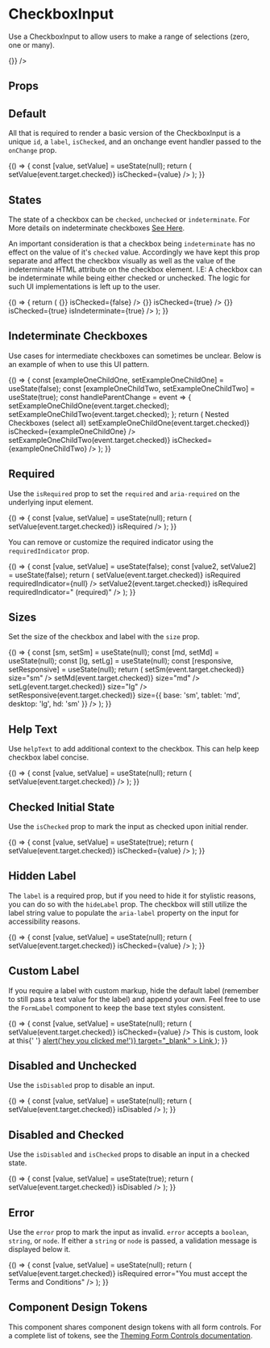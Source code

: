 
<Meta title="Components/CheckboxInput/Overview" component={CheckboxInput} />

# CheckboxInput

Use a CheckboxInput to allow users to make a range of selections (zero, one or many).

<Canvas isExpanded>
  <CheckboxInput
    id="example"
    label="Checkbox with a label"
    isChecked
    onChange={() => {}}
  />
</Canvas>

## Props

<ArgsTable of={CheckboxInput} />

## Default

All that is required to render a basic version of the CheckboxInput is a unique `id`, a `label`, `isChecked`, and an onchange event handler passed to the `onChange` prop.

<Canvas>
  <Story name="Default">
    {() => {
      const [value, setValue] = useState(null);
      return (
        <CheckboxInput
          id="defaultStateIsUnchecked"
          label="Label"
          onChange={event => setValue(event.target.checked)}
          isChecked={value}
        />
      );
    }}
  </Story>
</Canvas>

## States

The state of a checkbox can be `checked`, `unchecked` or `indeterminate`. For More
details on indeterminate checkboxes [See Here](https://developer.mozilla.org/en-US/docs/Web/HTML/Element/input/checkbox#indeterminate).

An important consideration is that a checkbox being `indeterminate` has no effect on the value of it's `checked` value. Accordingly
we have kept this prop separate and affect the checkbox visually as well as the value of the indeterminate HTML attribute on the checkbox
element. I.E: A checkbox can be indeterminate while being either checked or unchecked. The logic for such UI implementations is left
up to the user.

<Canvas>
  <Story name="States">
    {() => {
      return (
        <Box childGap="md">
          <CheckboxInput
            id="statesUnchecked"
            label="Unchecked"
            onChange={() => {}}
            isChecked={false}
          />
          <CheckboxInput
            id="statesCHecked"
            label="Checked"
            onChange={() => {}}
            isChecked={true}
          />
          <CheckboxInput
            id="statesUnchecked"
            label="Indeterminate"
            onChange={() => {}}
            isChecked={true}
            isIndeterminate={true}
          />
        </Box>
      );
    }}
  </Story>
</Canvas>

## Indeterminate Checkboxes

Use cases for intermediate checkboxes can sometimes be unclear. Below is an example of when to use this UI pattern.

<Canvas>
  <Story name="Indeterminate Checkboxes">
    {() => {
      const [exampleOneChildOne, setExampleOneChildOne] = useState(false);
      const [exampleOneChildTwo, setExampleOneChildTwo] = useState(true);
      const handleParentChange = event => {
        setExampleOneChildOne(event.target.checked);
        setExampleOneChildTwo(event.target.checked);
      };
      return (
        <Box childGap="md">
          <Box display="block" fontWeight="bold">
            Nested Checkboxes (select all)
          </Box>
          <Box childGap="sm">
            <CheckboxInput
              id="statesUnchecked"
              label="Parent"
              onChange={handleParentChange}
              isChecked={exampleOneChildOne || exampleOneChildTwo}
              isIndeterminate={exampleOneChildOne !== exampleOneChildTwo}
            />
            <Box padding="0 0 0 sm" childGap="sm">
              <CheckboxInput
                id="statesUnchecked"
                label="Child One"
                onChange={event => setExampleOneChildOne(event.target.checked)}
                isChecked={exampleOneChildOne}
              />
              <CheckboxInput
                id="statesUnchecked"
                label="Child Two"
                onChange={event => setExampleOneChildTwo(event.target.checked)}
                isChecked={exampleOneChildTwo}
              />
            </Box>
          </Box>
        </Box>
      );
    }}
  </Story>
</Canvas>

## Required

Use the `isRequired` prop to set the `required` and `aria-required` on the underlying input element.

<Canvas>
  <Story name="Required">
    {() => {
      const [value, setValue] = useState(null);
      return (
        <CheckboxInput
          id="requiredCheckboxIsUnchecked"
          label="Required Checkbox"
          isChecked={value}
          onChange={event => setValue(event.target.checked)}
          isRequired
        />
      );
    }}
  </Story>
</Canvas>

You can remove or customize the required indicator using the `requiredIndicator` prop.

<Canvas>
  <Story name="Custom Required Indicator">
    {() => {
      const [value, setValue] = useState(false);
      const [value2, setValue2] = useState(false);
      return (
        <Box childGap="md">
          <CheckboxInput
            id="requiredCheckboxNull"
            label="Required Without Indicator"
            isChecked={value}
            onChange={event => setValue(event.target.checked)}
            isRequired
            requiredIndicator={null}
          />
          <CheckboxInput
            id="requiredCheckboxCustom"
            label="Required Custom Indicator"
            isChecked={value2}
            onChange={event => setValue2(event.target.checked)}
            isRequired
            requiredIndicator=" (required)"
          />
        </Box>
      );
    }}
  </Story>
</Canvas>

## Sizes

Set the size of the checkbox and label with the `size` prop.

<Canvas>
  <Story name="Sizes">
    {() => {
      const [sm, setSm] = useState(null);
      const [md, setMd] = useState(null);
      const [lg, setLg] = useState(null);
      const [responsive, setResponsive] = useState(null);
      return (
        <Box childGap="md">
          <CheckboxInput
            id="smCheckboxInput"
            label="Small checkbox"
            helpText="More helpful text about this checkbox"
            isChecked={sm}
            onChange={event => setSm(event.target.checked)}
            size="sm"
          />
          <CheckboxInput
            id="mdCheckboxInput"
            label="Medium checkbox"
            helpText="More helpful text about this checkbox"
            isChecked={md}
            onChange={event => setMd(event.target.checked)}
            size="md"
          />
          <CheckboxInput
            id="lgCheckboxInput"
            label="Large checkbox"
            helpText="More helpful text about this checkbox"
            isChecked={lg}
            onChange={event => setLg(event.target.checked)}
            size="lg"
          />
          <CheckboxInput
            id="responsiveCheckboxInput"
            label="Responsive checkbox"
            helpText="Will change sizes depending on viewport width"
            isChecked={responsive}
            onChange={event => setResponsive(event.target.checked)}
            size={{ base: 'sm', tablet: 'md', desktop: 'lg', hd: 'sm' }}
          />
        </Box>
      );
    }}
  </Story>
</Canvas>

## Help Text

Use `helpText` to add additional context to the checkbox.
This can help keep checkbox label concise.

<Canvas>
  <Story name="Help Text">
    {() => {
      const [value, setValue] = useState(null);
      return (
        <CheckboxInput
          id="helpTextCheckbox"
          label="Checkbox with help text"
          helpText="More helpful text about this checkbox"
          isChecked={value}
          onChange={event => setValue(event.target.checked)}
        />
      );
    }}
  </Story>
</Canvas>

## Checked Initial State

Use the `isChecked` prop to mark the input as checked upon initial render.

<Canvas>
  <Story name="Checked Initial State">
    {() => {
      const [value, setValue] = useState(true);
      return (
        <CheckboxInput
          id="initialStateChecked"
          label="Label"
          onChange={value => setValue(event.target.checked)}
          isChecked={value}
        />
      );
    }}
  </Story>
</Canvas>

## Hidden Label

The `label` is a required prop, but if you need to hide it for stylistic reasons, you can do
so with the `hideLabel` prop. The checkbox will still utilize the label string value to
populate the `aria-label` property on the input for accessibility reasons.

<Canvas>
  <Story name="Hidden Label">
    {() => {
      const [value, setValue] = useState(null);
      return (
        <CheckboxInput
          id="hiddenLabel"
          hideLabel
          onChange={value => setValue(event.target.checked)}
          isChecked={value}
        />
      );
    }}
  </Story>
</Canvas>

## Custom Label

If you require a label with custom markup, hide the default label (remember to still pass a text value for the label)
and append your own. Feel free to use the `FormLabel` component to keep the base text styles consistent.

<Canvas>
  <Story name="Custom Label">
    {() => {
      const [value, setValue] = useState(null);
      return (
        <Box direction="row" alignItems="center">
          <CheckboxInput
            id="customLabel"
            label="This label is custom"
            hideLabel
            onChange={value => setValue(event.target.checked)}
            isChecked={value}
          />
          <FormLabel inputId="customLabel">
            <Box display="block" fontSize="xl" color="secondary-500">
              This is custom, look at this{' '}
              <a
                href="https://palmetto.com"
                onClick={() => alert('hey you clicked me!')}
                target="_blank"
              >
                Link
              </a>
            </Box>
          </FormLabel>
        </Box>
      );
    }}
  </Story>
</Canvas>

## Disabled and Unchecked

Use the `isDisabled` prop to disable an input.

<Canvas>
  <Story name="Disabled and Unchecked">
    {() => {
      const [value, setValue] = useState(null);
      return (
        <CheckboxInput
          id="disabledAndUnchecked"
          label="Label"
          isChecked={value}
          onChange={value => setValue(event.target.checked)}
          isDisabled
        />
      );
    }}
  </Story>
</Canvas>

## Disabled and Checked

Use the `isDisabled` and `isChecked` props to disable an input in a checked state.

<Canvas>
  <Story name="Disabled and Checked">
    {() => {
      const [value, setValue] = useState(true);
      return (
        <CheckboxInput
          id="disabledAndUnchecked"
          label="Label"
          isChecked={value}
          onChange={value => setValue(event.target.checked)}
          isDisabled
        />
      );
    }}
  </Story>
</Canvas>

## Error

Use the `error` prop to mark the input as invalid. `error` accepts a `boolean`, `string`, or `node`. If either a `string` or `node` is passed, a validation message is displayed below it.

<Canvas>
  <Story name="Error">
    {() => {
      const [value, setValue] = useState(null);
      return (
        <CheckboxInput
          id="invalidCheckbox"
          label="Label"
          isChecked={value}
          onChange={value => setValue(event.target.checked)}
          isRequired
          error="You must accept the Terms and Conditions"
        />
      );
    }}
  </Story>
</Canvas>

## Component Design Tokens

This component shares component design tokens with all form controls. For a complete list of tokens, see the [Theming Form Controls documentation](/docs/theming-form-controls--custom-theme-form).
